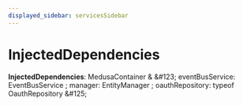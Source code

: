 ```yaml
---
displayed_sidebar: servicesSidebar
---
```



# InjectedDependencies

 **InjectedDependencies**: MedusaContainer & \&#123; eventBusService: EventBusService ; manager: EntityManager ; oauthRepository: typeof OauthRepository  \&#125;
